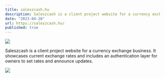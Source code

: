 ```yaml
---
title: saleszcash.hu
description: Saleszcash is a client project website for a currency exchange business. It showcases current exchange rates and includes an authentication layer for owners to set rates and announce updates.
date: "2023-04-28"
url: https://saleszcash.hu/
published: true
---
```



[![](/projects/saleszcash1.png)](https://saleszcash.hu/)

Saleszcash is a client project website for a currency exchange business. It showcases current exchange rates and includes an authentication layer for owners to set rates and announce updates.

![](/projects/saleszcash2.png)
